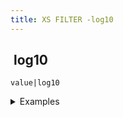 ```yaml
---
title: XS FILTER -log10
---
```


## <img src="../assets/docuBadge (11).png" alt="" data-size="line" /> log10 <a href="#xslog10" id="xslog10"></a>

`value|log10`

<details>

<summary>Examples</summary>

```javascript
100|log10     // Returns 2
1000|log10    // Returns 3
```

</details>
